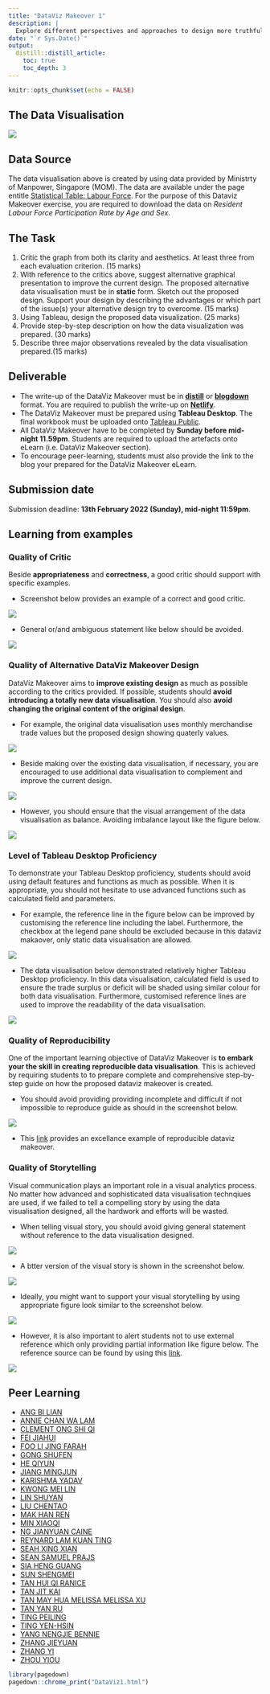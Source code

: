 ```yaml
---
title: "DataViz Makeover 1"
description: |
  Explore different perspectives and approaches to design more truthful and enlightening data visualisation
date: "`r Sys.Date()`"
output:
  distill::distill_article:
    toc: true
    toc_depth: 3
---
```


```r
knitr::opts_chunk$set(echo = FALSE)
```

## The Data Visualisation

![](img/DataViz1-1.png)

## Data Source
The data visualisation above is created by using data provided by Ministrty of Manpower, Singapore (MOM).  The data are available under the page entitle [Statistical Table: Labour Force](https://stats.mom.gov.sg/Pages/LabourForceTimeSeries.aspx).  For the purpose of this Dataviz Makeover exercise, you are required to download the data on *Resident Labour Force Participation Rate by Age and Sex*.   


## The Task
1.	Critic the graph from both its clarity and aesthetics.  At least three from each evaluation criterion. (15 marks)
2.	With reference to the critics above, suggest alternative graphical presentation to improve the current design.  The proposed alternative data visualisation must be in **static** form. Sketch out the proposed design.  Support your design by describing the advantages or which part of the issue(s) your alternative design try to overcome. (15 marks)
3.	Using Tableau, design the proposed data visualization. (25 marks)
4.	Provide step-by-step description on how the data visualization was prepared. (30 marks)
5.	Describe three major observations revealed by the data visualisation prepared.(15 marks)

## Deliverable
- The write-up of the DataViz Makeover must be in [**distill**](https://rstudio.github.io/distill/) or [**blogdown**](https://github.com/rstudio/blogdown) format. You are required to publish the write-up on [**Netlify**](https://www.netlify.com/). 
- The DataViz Makeover must be prepared using **Tableau Desktop**.  The final workbook must be uploaded onto [Tableau Public](https://public.tableau.com/en-us/s/).
- All DataViz Makeover have to be completed by **Sunday before mid-night 11.59pm**. Students are required to upload the artefacts onto eLearn (i.e. DataViz Makeover section).
- To encourage peer-learning, students must also provide the link to the blog your prepared for the DataViz Makeover eLearn.

## Submission date
Submission deadline: **13th February 2022 (Sunday), mid-night 11:59pm**.

## Learning from examples

### Quality of Critic

Beside **appropriateness** and **correctness**, a good critic should support with specific examples.

- Screenshot below provides an example of a correct and good critic.

![](img/dataviz1_02.jpg)

- General or/and ambiguous statement like below should be avoided.

![](img/dataviz1_01.jpg)

### Quality of Alternative DataViz Makeover Design

DataViz Makeover aims to **improve existing design** as much as possible according to the critics provided.  If possible, students should **avoid introducing a totally new data visualisation**.  You should also **avoid changing the original content of the original design**.  

- For example, the original data visualisation uses monthly merchandise trade values but the proposed design showing quaterly values. 

![](img/dataviz1_03.jpg)

- Beside making over the existing data visualisation, if necessary, you are encouraged to use additional data visualisation to complement and improve the current design.

![](img/dataviz1_04.jpg)

- However, you should ensure that the visual arrangement of the data visualisation as balance.  Avoiding imbalance layout like the figure below.

![](img/dataviz1_05.jpg)

### Level of Tableau Desktop Proficiency

To demonstrate your Tableau Desktop proficiency, students should avoid using default features and functions as much as possible.  When it is appropriate, you should not hesitate to use advanced functions such as calculated field and parameters.

- For example, the reference line in the figure below can be improved by customising the reference line including the label.  Furthermore, the checkbox at the legend pane should be excluded because in this dataviz makaover, only static data visualisation are allowed. 

![](img/dataviz1_06.jpg)

- The data visualisation below demonstrated relatively higher Tableau Desktop proficiency.  In this data visualisation, calculated field is used to ensure the trade surplus or deficit will be shaded using similar colour for both data visualisation.  Furthermore, customised reference lines are used to improve the readability of the data visualisation. 

![](img/dataviz1_07.jpg)

### Quality of Reproducibility

One of the important learning objective of DataViz Makeover is **to embark your the skill in creating reproducible data visualisation**.  This is achieved by requiring students to to prepare complete and comprehensive step-by-step guide on  how the proposed dataviz makeover is created.  

- You should avoid providing providing incomplete and difficult if not impossible to reproduce guide as should in the screenshot below.

![](img/dataviz1_08.jpg)

- This [link](https://kellykkw.netlify.app/posts/2021-05-15-dataviz-makeover-1/#step-by-step-preparation) provides an excellance example of reproducible dataviz makeover.

### Quality of Storytelling

Visual communication plays an important role in a visual analytics process.  No matter how advanced and sophisticated data visualisation technqiues are used, if we failed to tell a compelling story by using the data visualisation designed, all the hardwork and efforts will be wasted.  

- When telling visual story, you should avoid giving general statement without reference to the data visualisation designed.  

![](img/dataviz1_09.jpg)

- A btter version of the visual story is shown in the screenshot below.

![](img/dataviz1_10.jpg)

- Ideally, you might want to support your visual storytelling by using appropriate figure look similar to the screenshot below.

![](img/dataviz1_11.jpg)

- However, it is also important to alert students not to use external reference which only providing partial information like figure below.  The reference source can be found by using this [link](https://www.enterprisesg.gov.sg/-/media/esg/files/media-centre/media-releases/2020/may-2020/monthly-trade-report---apr-2020.pdf?la=enn).

![](img/dataviz1_12.jpg)

## Peer Learning

+ [ANG BI LIAN](https://bilian-mitb2021.netlify.app/th_ex/dataviz1/dataviz1)
+ [ANNIE CHAN WA LAM](https://anniecwl.netlify.app/takehomeex3/takehome-ex3https://anniecwl.netlify.app/dataviz_makeover/dataviz_makeover_1/dataviz_makeover_1)
+ [CLEMENT ONG SHI QI](https://isss608cosq.netlify.app/dataviz/dataviz1/data_viz_makeover1)
+ [FEI JIAHUI](https://fjhva.netlify.app/dataviz%20makeover/dataviz%20makeover%201/dataviz-makeover-1)
+ [FOO LI JING FARAH](https://farahfoo.netlify.app/dataviz_makeover/dataviz1) 
+ [GONG SHUFEN](https://va2022.netlify.app/dv_ex/dv_ex01/dv_ex01_distill)
+ [HE QIYUN](https://qyva.netlify.app/datavismakeover/1/datavismakeover1)
+ [JIANG MINGJUN](https://isss608mj.netlify.app/Dataviz1.html)
+ [KARISHMA YADAV](https://karishma-smu.netlify.app/dataviz_makeovers/dataviz_makeover_1/dataviz_makeover_01)
+ [KWONG MEI LIN](https://kml-va.netlify.app/dvm/dvm_01/dvm_01)
+ [LIN SHUYAN](https://lins-92-isss608.netlify.app/data_viz/data_viz_1/data_viz_1)
+ [LIU CHENTAO](https://amberjourney.netlify.app/data_viz/data_visualization)
+ [MAK HAN REN](https://makhanren.netlify.app/data_viz/data_viz01/dataviz01)
+ [MIN XIAOQI](https://mxqvisualanalytics.netlify.app/dataviz/dataviz1/dataviz_makeover_1)
+ [NG JIANYUAN CAINE](https://ngcaine.netlify.app/datavizmakeover/datavizmakeover01/datavizmakeover01)
+ [REYNARD LAM KUAN TING](https://reynard.netlify.app/th_ex/dataviz01/dataviz01)
+ [SEAH XING XIAN](https://sxingxian-va.netlify.app/dataviz/dataviz1/)
+ [SEAN SAMUEL PRAJS](https://myanalyticsartgallery2.netlify.app/datavizmakeover/1/datavizmakeover1_seansamuelprajs)
+ [SIA HENG GUANG](https://hengguang-608.netlify.app/dataviz_makeover/ex001/ex001)
+ [SUN SHENGMEI](https://isss608visualanalyticssun.netlify.app/dataviz/dataviz1/dataviz1)
+ [TAN HUI QI RANICE](https://isss608-ranice.netlify.app/dataviz/dataviz01/dataviz01)
+ [TAN JIT KAI](https://tjkva2022.netlify.app/dataviz/dvm01/dvm01)
+ [TAN MAY HUA MELISSA  MELISSA XU](https://mviz.netlify.app/dataviz_01/dataviz_01)
+ [TAN YAN RU](https://yanrutanfirstsite.netlify.app/dataviz/dataviz_01/dataviz_01)
+ [TING PEILING](https://eloquent-va.netlify.app/dv_makeover/dv_makeover_01/dv_makeover_01_lfpr)
+ [TING YEN-HSIN](https://eloquent-va.netlify.app/dv_makeover/dv_makeover_01/dv_makeover_01_lfpr)
+ [YANG NENGJIE BENNIE](https://isss608bennie.netlify.app/dataviz%20makeover/dataviz%20makeover%201/dvm1)
+ [ZHANG JIEYUAN](https://jyvisualanalytics.netlify.app/dataviz_makeover/dataviz_makeover1/makeover1)
+ [ZHANG YI](https://isss608.netlify.app/posts/2022-02-12-dataviz-makeover-1/)
+ [ZHOU YIOU](https://isss608-2022-yiou.netlify.app/dataviz/dataviz1/dv1)




```r
library(pagedown)
pagedown::chrome_print("DataViz1.html")
```
